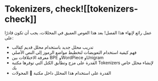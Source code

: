 # Tokenizers, check![[tokenizers-check]]

<CourseFloatingBanner
chapter={6}
classNames="absolute z-10 right-0 top-0"
/>

عمل رائع لإنهاء هذا الفصل! بعد هذا الغوص العميق في المحللات، يجب أن تكون قادرًا على:

- تدريب محلل جديد باستخدام محلل قديم كقالب
- فهم كيفية استخدام التعويضات لتخطيط مواضع الرموز إلى النص الأصلي
- معرفة الاختلافات بين BPE وWordPiece وUnigram
- القدرة على مزج وتطابق الكتل التي توفرها مكتبة Tokenizers لإنشاء محلل خاص بك
- القدرة على استخدام هذا المحلل داخل مكتبة 🤗 المحولات